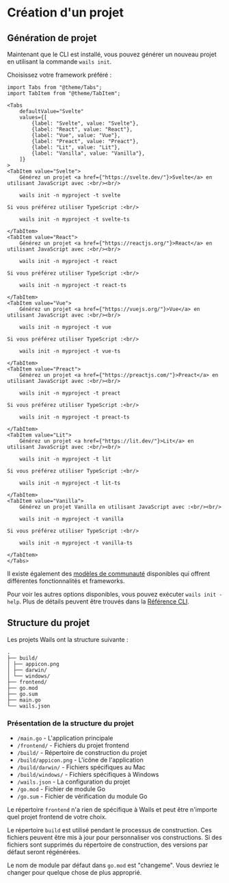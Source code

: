 # Création d'un projet

## Génération de projet

Maintenant que le CLI est installé, vous pouvez générer un nouveau projet en utilisant la commande `wails init`.

Choisissez votre framework préféré :

```mdx-code-block
import Tabs from "@theme/Tabs";
import TabItem from "@theme/TabItem";

<Tabs
    defaultValue="Svelte"
    values={[
        {label: "Svelte", value: "Svelte"},
        {label: "React", value: "React"},
        {label: "Vue", value: "Vue"},
        {label: "Preact", value: "Preact"},
        {label: "Lit", value: "Lit"},
        {label: "Vanilla", value: "Vanilla"},
    ]}
>
<TabItem value="Svelte">
    Générez un projet <a href={"https://svelte.dev/"}>Svelte</a> en utilisant JavaScript avec :<br/><br/>

    wails init -n myproject -t svelte

Si vous préférez utiliser TypeScript :<br/>

    wails init -n myproject -t svelte-ts

</TabItem>
<TabItem value="React">
    Générez un projet <a href={"https://reactjs.org/"}>React</a> en utilisant JavaScript avec :<br/><br/>

    wails init -n myproject -t react

Si vous préférez utiliser TypeScript :<br/>

    wails init -n myproject -t react-ts

</TabItem>
<TabItem value="Vue">
    Générez un projet <a href={"https://vuejs.org/"}>Vue</a> en utilisant JavaScript avec :<br/><br/>

    wails init -n myproject -t vue

Si vous préférez utiliser TypeScript :<br/>

    wails init -n myproject -t vue-ts

</TabItem>
<TabItem value="Preact">
    Générez un projet <a href={"https://preactjs.com/"}>Preact</a> en utilisant JavaScript avec :<br/><br/>

    wails init -n myproject -t preact

Si vous préférez utiliser TypeScript :<br/>

    wails init -n myproject -t preact-ts

</TabItem>
<TabItem value="Lit">
    Générez un projet <a href={"https://lit.dev/"}>Lit</a> en utilisant JavaScript avec :<br/><br/>

    wails init -n myproject -t lit

Si vous préférez utiliser TypeScript :<br/>

    wails init -n myproject -t lit-ts

</TabItem>
<TabItem value="Vanilla">
    Générez un projet Vanilla en utilisant JavaScript avec :<br/><br/>

    wails init -n myproject -t vanilla

Si vous préférez utiliser TypeScript :<br/>

    wails init -n myproject -t vanilla-ts

</TabItem>
</Tabs>
```

Il existe également des [modèles de communauté](../community/templates.mdx) disponibles qui offrent différentes fonctionnalités et frameworks.

Pour voir les autres options disponibles, vous pouvez exécuter `wails init -help`.
Plus de détails peuvent être trouvés dans la [Référence CLI](../reference/cli.mdx#init).

## Structure du projet

Les projets Wails ont la structure suivante :

``` 
.
├── build/
│ ├── appicon.png
│ ├── darwin/
│ └── windows/
├── frontend/
├── go.mod
├── go.sum
├── main.go
└── wails.json
```

### Présentation de la structure du projet

- `/main.go` - L'application principale
- `/frontend/` - Fichiers du projet frontend
- `/build/` - Répertoire de construction du projet
- `/build/appicon.png` - L'icône de l'application
- `/build/darwin/` - Fichiers spécifiques au Mac
- `/build/windows/` - Fichiers spécifiques à Windows
- `/wails.json` - La configuration du projet
- `/go.mod` - Fichier de module Go
- `/go.sum` - Fichier de vérification du module Go

Le répertoire `frontend` n'a rien de spécifique à Wails et peut être n'importe quel projet frontend de votre choix.

Le répertoire `build` est utilisé pendant le processus de construction. Ces fichiers peuvent être mis à jour pour personnaliser vos constructions. Si des fichiers sont supprimés du répertoire de construction, des versions par défaut seront régénérées.

Le nom de module par défaut dans `go.mod` est "changeme". Vous devriez le changer pour quelque chose de plus approprié.